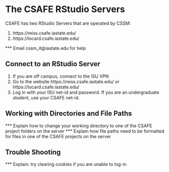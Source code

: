 # The CSAFE RStudio Servers

CSAFE has two RStudio Servers that are operated by CSSM:

1. https://reiss.csafe.iastate.edu/
2. https://locard.csafe.iastate.edu/

*** Email cssm_it@iastate.edu for help

## Connect to an RStudio Server
1. If you are off campus, connect to the ISU VPN
1. Go to the website https://reiss.csafe.iastate.edu/ or https://locard.csafe.iastate.edu/
1. Log in with your ISU net-id and password. If you are an undergraduate student, use your CSAFE net-id.

## Working with Directories and File Paths
*** Explain how to change your working directory to one of the CSAFE project folders on the server
*** Explain how file paths need to be formatted for files in one of the CSAFE projects on the server

## Trouble Shooting
*** Explain: try clearing cookies if you are unable to log-in